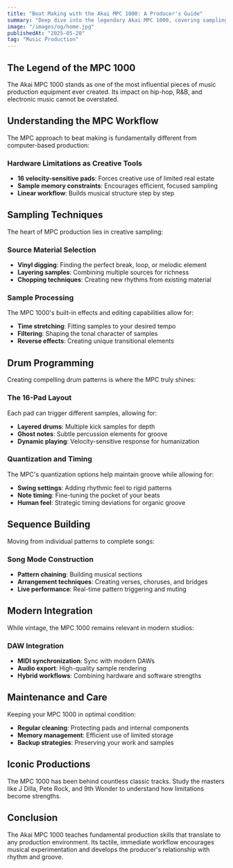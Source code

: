 ```yaml
---
title: "Beat Making with the Akai MPC 1000: A Producer's Guide"
summary: "Deep dive into the legendary Akai MPC 1000, covering sampling techniques, drum programming, and production workflows that defined hip-hop."
image: "/images/og/home.jpg"
publishedAt: "2025-05-20"
tag: "Music Production"
---
```


## The Legend of the MPC 1000

The Akai MPC 1000 stands as one of the most influential pieces of music production equipment ever created. Its impact on hip-hop, R&B, and electronic music cannot be overstated.

## Understanding the MPC Workflow

The MPC approach to beat making is fundamentally different from computer-based production:

### Hardware Limitations as Creative Tools

- **16 velocity-sensitive pads**: Forces creative use of limited real estate
- **Sample memory constraints**: Encourages efficient, focused sampling
- **Linear workflow**: Builds musical structure step by step

## Sampling Techniques

The heart of MPC production lies in creative sampling:

### Source Material Selection

- **Vinyl digging**: Finding the perfect break, loop, or melodic element
- **Layering samples**: Combining multiple sources for richness
- **Chopping techniques**: Creating new rhythms from existing material

### Sample Processing

The MPC 1000's built-in effects and editing capabilities allow for:

- **Time stretching**: Fitting samples to your desired tempo
- **Filtering**: Shaping the tonal character of samples
- **Reverse effects**: Creating unique transitional elements

## Drum Programming

Creating compelling drum patterns is where the MPC truly shines:

### The 16-Pad Layout

Each pad can trigger different samples, allowing for:

- **Layered drums**: Multiple kick samples for depth
- **Ghost notes**: Subtle percussion elements for groove
- **Dynamic playing**: Velocity-sensitive response for humanization

### Quantization and Timing

The MPC's quantization options help maintain groove while allowing for:

- **Swing settings**: Adding rhythmic feel to rigid patterns
- **Note timing**: Fine-tuning the pocket of your beats
- **Human feel**: Strategic timing deviations for organic groove

## Sequence Building

Moving from individual patterns to complete songs:

### Song Mode Construction

- **Pattern chaining**: Building musical sections
- **Arrangement techniques**: Creating verses, choruses, and bridges
- **Live performance**: Real-time pattern triggering and muting

## Modern Integration

While vintage, the MPC 1000 remains relevant in modern studios:

### DAW Integration

- **MIDI synchronization**: Sync with modern DAWs
- **Audio export**: High-quality sample rendering
- **Hybrid workflows**: Combining hardware and software strengths

## Maintenance and Care

Keeping your MPC 1000 in optimal condition:

- **Regular cleaning**: Protecting pads and internal components
- **Memory management**: Efficient use of limited storage
- **Backup strategies**: Preserving your work and samples

## Iconic Productions

The MPC 1000 has been behind countless classic tracks. Study the masters like J Dilla, Pete Rock, and 9th Wonder to understand how limitations become strengths.

## Conclusion

The Akai MPC 1000 teaches fundamental production skills that translate to any production environment. Its tactile, immediate workflow encourages musical experimentation and develops the producer's relationship with rhythm and groove.
